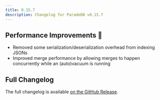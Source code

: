 ```yaml
---
title: 0.15.7
description: Changelog for ParadeDB v0.15.7
---
```


## Performance Improvements 🚀

- Removed some serialization/deserialization overhead from indexing JSONs
- Improved merge performance by allowing merges to happen concurrently while an (auto)vacuum is running

## Full Changelog

The full changelog is available [on the GitHub Release](https://github.com/paradedb/paradedb/releases/tag/v0.15.7).
